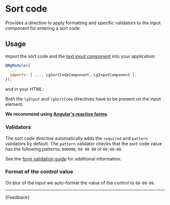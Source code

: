 
<Meta title="Patterns/Sort code/Guide" />

# Sort code

<p class="standfirst">Provides a directive to apply formatting and specific validators to the input component for entering a sort code.</p>

## Usage

Import the sort code and the [text input component](./?path=/docs/components-forms-text-input-guide--docs) into your application:

```js
@NgModule({
  ...
  imports: [ ..., LgSortCodeComponent, LgInputComponent ],
});
```

and in your HTML:

<Source of={SortCodeStories.SortCode} />

Both the `lgInput` and `lgSortCode` directives have to be present on the input element.

**We recommend using <a href="https://angular.io/guide/reactive-forms" target="_blank">Angular's reactive forms</a>.**

### Validators

The sort code directive automatically adds the `required` and `pattern` validators by default.
The `pattern` validator checks that the sort code value has the following patterns: `000000`, `00 00 00` or `00-00-00`.

See the [form validation guide](./?path=/docs/components-forms-form-validation-guide--docs) for additional information.

### Format of the control value

On blur of the input we auto-format the value of the control to `00-00-00`.

***

<Markdown>
  {Feedback}
</Markdown>
